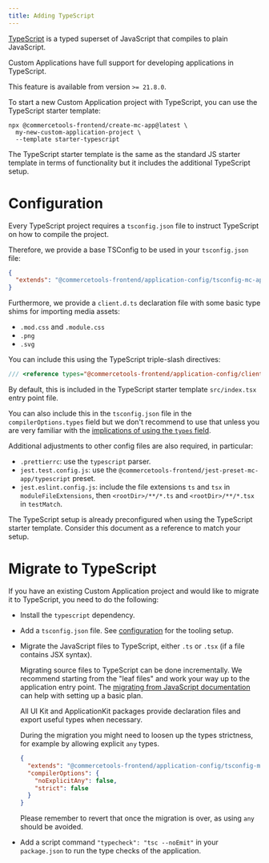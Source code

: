 ```yaml
---
title: Adding TypeScript
---
```


[TypeScript](https://www.typescriptlang.org/) is a typed superset of JavaScript that compiles to plain JavaScript.

Custom Applications have full support for developing applications in TypeScript.

<Info>

This feature is available from version `>= 21.8.0`.

</Info>

To start a new Custom Application project with TypeScript, you can use the TypeScript starter template:

```console noPromptLines="2-3"
npx @commercetools-frontend/create-mc-app@latest \
  my-new-custom-application-project \
  --template starter-typescript
```

The TypeScript starter template is the same as the standard JS starter template in terms of functionality but it includes the additional TypeScript setup.

# Configuration

Every TypeScript project requires a `tsconfig.json` file to instruct TypeScript on how to compile the project.

Therefore, we provide a base TSConfig to be used in your `tsconfig.json` file:

```json
{
  "extends": "@commercetools-frontend/application-config/tsconfig-mc-app.json"
}
```

Furthermore, we provide a `client.d.ts` declaration file with some basic type shims for importing media assets:

- `.mod.css` and `.module.css`
- `.png`
- `.svg`

You can include this using the TypeScript triple-slash directives:

```ts
/// <reference types="@commercetools-frontend/application-config/client" />
```

<Info>

By default, this is included in the TypeScript starter template `src/index.tsx` entry point file.

</Info>

You can also include this in the `tsconfig.json` file in the `compilerOptions.types` field but we don't recommend
to use that unless you are very familiar with the [implications of using the `types` field](https://www.typescriptlang.org/tsconfig#types).

Additional adjustments to other config files are also required, in particular:

- `.prettierrc`: use the `typescript` parser.
- `jest.test.config.js`: use the `@commercetools-frontend/jest-preset-mc-app/typescript` preset.
- `jest.eslint.config.js`: include the file extensions `ts` and `tsx` in `moduleFileExtensions`, then `<rootDir>/**/*.ts` and `<rootDir>/**/*.tsx` in `testMatch`.

<Info>

The TypeScript setup is already preconfigured when using the TypeScript starter template. Consider this document as a reference to match your setup.

</Info>

# Migrate to TypeScript

If you have an existing Custom Application project and would like to migrate it to TypeScript, you need to do the following:

* Install the `typescript` dependency.
* Add a `tsconfig.json` file. See [configuration](#configuration) for the tooling setup.
* Migrate the JavaScript files to TypeScript, either `.ts` or `.tsx` (if a file contains JSX syntax).

  <Info>

  Migrating source files to TypeScript can be done incrementally. We recommend starting from the "leaf files" and work your way up to the application entry point.
  The [migrating from JavaScript documentation](https://www.typescriptlang.org/docs/handbook/migrating-from-javascript.html) can help with setting up a basic plan.

  All UI Kit and ApplicationKit packages provide declaration files and export useful types when necessary.

  During the migration you might need to loosen up the types strictness, for example by allowing explicit `any` types.

  ```json title="tsconfig.json"
  {
    "extends": "@commercetools-frontend/application-config/tsconfig-mc-app.json",
    "compilerOptions": {
      "noExplicitAny": false,
      "strict": false
    }
  }
  ```

  Please remember to revert that once the migration is over, as using `any` should be avoided.

  </Info>

* Add a script command `"typecheck": "tsc --noEmit"` in your `package.json` to run the type checks of the application.
